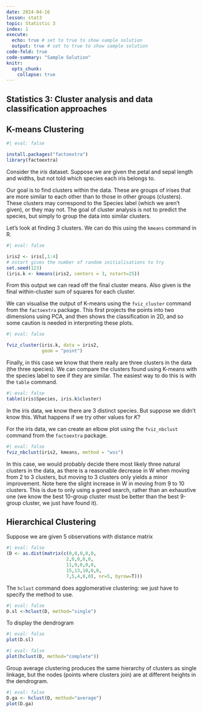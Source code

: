 ```yaml
---
date: 2024-04-16
lesson: stat3
topic: Statistic 3
index: 1
execute:
  echo: true # set to true to show sample solution 
  output: true # set to true to show sample solution
code-fold: true
code-summary: "Sample Solution"
knitr:
  opts_chunk:
    collapse: true  
---
```


## Statistics 3: Cluster analysis and data classification approaches

## K-means Clustering

```r
#| eval: false

install.packages("factoextra")
library(factoextra)

```

Consider the $iris$ dataset. Suppose we are given the petal and sepal length and widths, but not told which species each iris belongs to.

Our goal is to find clusters within the data. These are groups of irises that are more similar to each other than to those in other groups (clusters). These clusters may correspond to the Species label (which we aren’t given), or they may not. The goal of cluster analysis is not to predict the species, but simply to group the data into similar clusters.

Let’s look at finding 3 clusters. We can do this using the `kmeans` command in R.

```r
#| eval: false

iris2 <- iris[,1:4]
# nstart gives the number of random initialisations to try 
set.seed(123)
(iris.k <- kmeans(iris2, centers = 3, nstart=25))

```

From this output we can read off the final cluster means. Also given is the final within-cluster sum of squares for each cluster.

We can visualise the output of K-means using the `fviz_cluster` command from the `factoextra` package. This first projects the points into two dimensions using PCA, and then shows the classification in 2D, and so some caution is needed in interpreting these plots.

```r
#| eval: false

fviz_cluster(iris.k, data = iris2,
             geom = "point")

```

Finally, in this case we know that there really are three clusters in the data (the three species). We can compare the clusters found using K-means with the species label to see if they are similar. The easiest way to do this is with the `table` command.

```r
#| eval: false
table(iris$Species, iris.k$cluster)

```

In the iris data, we know there are 3 distinct species.
But suppose we didn’t know this. What happens if we try other values for $K$?

For the iris data, we can create an elbow plot using the `fviz_nbclust` command from the `factoextra` package.

```r
#| eval: false
fviz_nbclust(iris2, kmeans, method = "wss")

```

In this case, we would probably decide there most likely three natural clusters in the data, as there is a reasonable decrease in W when moving from 2 to 3 clusters, but moving to 3 clusters only yields a minor improvement. Note here the slight increase in W in moving from 9 to 10 clusters. This is due to only using a greed search, rather than an exhaustive one (we know the best 10-group cluster must be better than the best 9-group cluster, we just have found it).

## Hierarchical Clustering

Suppose we are given 5 observations with distance matrix

```r
#| eval: false
(D <- as.dist(matrix(c(0,0,0,0,0,
                      2,0,0,0,0,
                      11,9,0,0,0,
                      15,13,10,0,0,
                      7,5,4,8,0), nr=5, byrow=T)))

```

The `hclust` command does agglomerative clustering: we just have to specify the method to use.

```r
#| eval: false
D.sl <-hclust(D, method="single")

```

To display the dendrogram

```r
#| eval: false
plot(D.sl)

```


```r
#| eval: false
plot(hclust(D, method="complete"))

```

Group average clustering produces the same hierarchy of clusters as single linkage, but the nodes (points where clusters join) are at different heights in the dendrogram.

```r
#| eval: false
D.ga <- hclust(D, method="average")
plot(D.ga)

```


